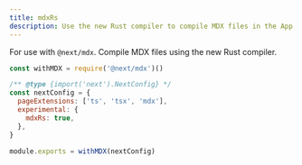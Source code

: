 ```yaml
---
title: mdxRs
description: Use the new Rust compiler to compile MDX files in the App Router.
---
```


For use with `@next/mdx`. Compile MDX files using the new Rust compiler.

```js filename="next.config.js"
const withMDX = require('@next/mdx')()

/** @type {import('next').NextConfig} */
const nextConfig = {
  pageExtensions: ['ts', 'tsx', 'mdx'],
  experimental: {
    mdxRs: true,
  },
}

module.exports = withMDX(nextConfig)
```
